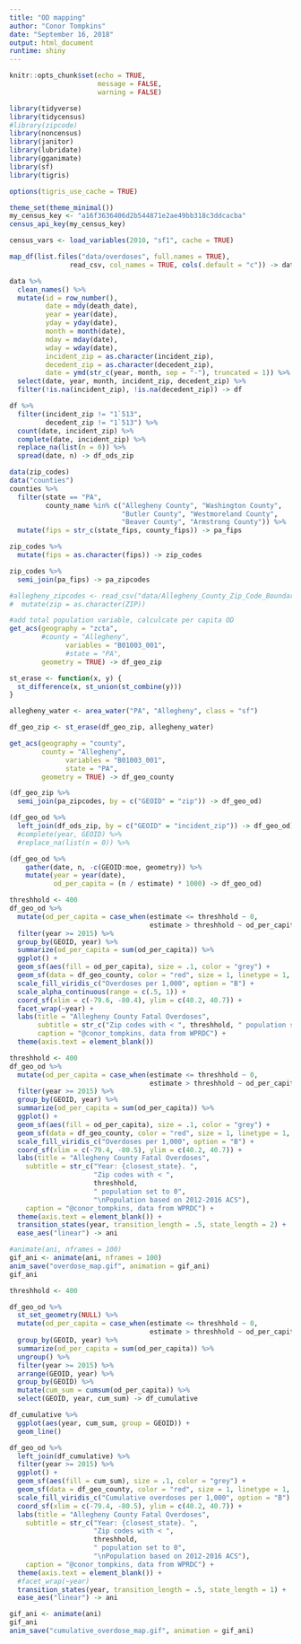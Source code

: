 ```yaml
---
title: "OD mapping"
author: "Conor Tompkins"
date: "September 16, 2018"
output: html_document
runtime: shiny
---
```


```r
knitr::opts_chunk$set(echo = TRUE,
                      message = FALSE,
                      warning = FALSE)
```

```r
library(tidyverse)
library(tidycensus)
#library(zipcode)
library(noncensus)
library(janitor)
library(lubridate)
library(gganimate)
library(sf)
library(tigris)

options(tigris_use_cache = TRUE)

theme_set(theme_minimal())
my_census_key <- "a16f3636406d2b544871e2ae49bb318c3ddcacba"
census_api_key(my_census_key)

census_vars <- load_variables(2010, "sf1", cache = TRUE)
```

```r
map_df(list.files("data/overdoses", full.names = TRUE), 
               read_csv, col_names = TRUE, cols(.default = "c")) -> data
```

```r
data %>% 
  clean_names() %>% 
  mutate(id = row_number(),
         date = mdy(death_date),
         year = year(date),
         yday = yday(date),
         month = month(date),
         mday = mday(date),
         wday = wday(date),
         incident_zip = as.character(incident_zip),
         decedent_zip = as.character(decedent_zip),
         date = ymd(str_c(year, month, sep = "-"), truncated = 1)) %>% 
  select(date, year, month, incident_zip, decedent_zip) %>% 
  filter(!is.na(incident_zip), !is.na(decedent_zip)) -> df

df %>% 
  filter(incident_zip != "1`513",
         decedent_zip != "1`513") %>% 
  count(date, incident_zip) %>% 
  complete(date, incident_zip) %>% 
  replace_na(list(n = 0)) %>% 
  spread(date, n) -> df_ods_zip

data(zip_codes)
data("counties")
counties %>% 
  filter(state == "PA",
         county_name %in% c("Allegheny County", "Washington County", 
                            "Butler County", "Westmoreland County", 
                            "Beaver County", "Armstrong County")) %>% 
  mutate(fips = str_c(state_fips, county_fips)) -> pa_fips

zip_codes %>% 
  mutate(fips = as.character(fips)) -> zip_codes

zip_codes %>% 
  semi_join(pa_fips) -> pa_zipcodes
```

```r
#allegheny_zipcodes <- read_csv("data/Allegheny_County_Zip_Code_Boundaries.csv") %>% 
#  mutate(zip = as.character(ZIP))
```

```r
#add total population variable, calculcate per capita OD
get_acs(geography = "zcta",
        #county = "Allegheny",
              variables = "B01003_001", 
              #state = "PA",
        geometry = TRUE) -> df_geo_zip

st_erase <- function(x, y) {
  st_difference(x, st_union(st_combine(y)))
}

allegheny_water <- area_water("PA", "Allegheny", class = "sf")

df_geo_zip <- st_erase(df_geo_zip, allegheny_water)

get_acs(geography = "county",
        county = "Allegheny",
              variables = "B01003_001", 
              state = "PA",
        geometry = TRUE) -> df_geo_county
```

```r
(df_geo_zip %>% 
  semi_join(pa_zipcodes, by = c("GEOID" = "zip")) -> df_geo_od)

(df_geo_od %>% 
  left_join(df_ods_zip, by = c("GEOID" = "incident_zip")) -> df_geo_od)
  #complete(year, GEOID) %>% 
  #replace_na(list(n = 0)) %>% 

(df_geo_od %>% 
    gather(date, n, -c(GEOID:moe, geometry)) %>% 
    mutate(year = year(date),
           od_per_capita = (n / estimate) * 1000) -> df_geo_od)

threshhold <- 400
df_geo_od %>%
  mutate(od_per_capita = case_when(estimate <= threshhold ~ 0,
                                   estimate > threshhold ~ od_per_capita)) %>% 
  filter(year >= 2015) %>%
  group_by(GEOID, year) %>% 
  summarize(od_per_capita = sum(od_per_capita)) %>% 
  ggplot() +
  geom_sf(aes(fill = od_per_capita), size = .1, color = "grey") +
  geom_sf(data = df_geo_county, color = "red", size = 1, linetype = 1, alpha = 0) +
  scale_fill_viridis_c("Overdoses per 1,000", option = "B") +
  scale_alpha_continuous(range = c(.5, 1)) +
  coord_sf(xlim = c(-79.6, -80.4), ylim = c(40.2, 40.7)) +
  facet_wrap(~year) +
  labs(title = "Allegheny County Fatal Overdoses",
       subtitle = str_c("Zip codes with < ", threshhold, " population set to 0", "\nPopulation based on 2012-2016 ACS"),
       caption = "@conor_tompkins, data from WPRDC") +
  theme(axis.text = element_blank())
```

```r
threshhold <- 400
df_geo_od %>%
  mutate(od_per_capita = case_when(estimate <= threshhold ~ 0,
                                   estimate > threshhold ~ od_per_capita)) %>% 
  filter(year >= 2015) %>%
  group_by(GEOID, year) %>% 
  summarize(od_per_capita = sum(od_per_capita)) %>%
  ggplot() +
  geom_sf(aes(fill = od_per_capita), size = .1, color = "grey") +
  geom_sf(data = df_geo_county, color = "red", size = 1, linetype = 1, alpha = 0) +
  scale_fill_viridis_c("Overdoses per 1,000", option = "B") +
  coord_sf(xlim = c(-79.4, -80.5), ylim = c(40.2, 40.7)) +
  labs(title = "Allegheny County Fatal Overdoses",
    subtitle = str_c("Year: {closest_state}. ", 
                     "Zip codes with < ", 
                     threshhold, 
                     " population set to 0", 
                     "\nPopulation based on 2012-2016 ACS"),
    caption = "@conor_tompkins, data from WPRDC") +
  theme(axis.text = element_blank()) +
  transition_states(year, transition_length = .5, state_length = 2) +
  ease_aes("linear") -> ani

#animate(ani, nframes = 100)
gif_ani <- animate(ani, nframes = 100)
anim_save("overdose_map.gif", animation = gif_ani)
gif_ani

```

```r
threshhold <- 400

df_geo_od %>%
  st_set_geometry(NULL) %>% 
  mutate(od_per_capita = case_when(estimate <= threshhold ~ 0,
                                   estimate > threshhold ~ od_per_capita)) %>% 
  group_by(GEOID, year) %>% 
  summarize(od_per_capita = sum(od_per_capita)) %>% 
  ungroup() %>% 
  filter(year >= 2015) %>% 
  arrange(GEOID, year) %>% 
  group_by(GEOID) %>% 
  mutate(cum_sum = cumsum(od_per_capita)) %>% 
  select(GEOID, year, cum_sum) -> df_cumulative

df_cumulative %>% 
  ggplot(aes(year, cum_sum, group = GEOID)) +
  geom_line()

df_geo_od %>% 
  left_join(df_cumulative) %>% 
  filter(year >= 2015) %>%  
  ggplot() +
  geom_sf(aes(fill = cum_sum), size = .1, color = "grey") +
  geom_sf(data = df_geo_county, color = "red", size = 1, linetype = 1, alpha = 0) +
  scale_fill_viridis_c("Cumulative overdoses per 1,000", option = "B") +
  coord_sf(xlim = c(-79.4, -80.5), ylim = c(40.2, 40.7)) +
  labs(title = "Allegheny County Fatal Overdoses",
    subtitle = str_c("Year: {closest_state}. ", 
                     "Zip codes with < ", 
                     threshhold, 
                     " population set to 0", 
                     "\nPopulation based on 2012-2016 ACS"),
    caption = "@conor_tompkins, data from WPRDC") +
  theme(axis.text = element_blank()) +
  #facet_wrap(~year)
  transition_states(year, transition_length = .5, state_length = 1) +
  ease_aes("linear") -> ani

gif_ani <- animate(ani)
gif_ani
anim_save("cumulative_overdose_map.gif", animation = gif_ani)


```
